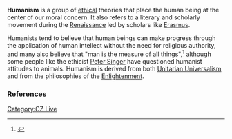 {{subpages}}
'''Humanism''' is a group of [[ethics|ethical]] theories that place the human being at the center of our moral concern. It also refers to a literary and scholarly movement during the [[Renaissance]] led by scholars like [[Erasmus]].

Humanists tend to believe that human beings can make progress through the application of human intellect without the need for religious authority, and many also believe that "man is the measure of all things",<ref>{{cite web |url=http://www.answers.com/topic/man-is-the-measure-of-all-things-1 |title=Man is the measure of all things |accessdate=2008-04-02 |format= |work=Proverbs. The Oxford Dictionary of Proverbs from Answers.com }}</ref> although some people like the ethicist [[Peter Singer]] have questioned humanist attitudes to animals. Humanism is derived from both [[Unitarian Universalism]] and from the philosophies of the [[Enlightenment]].

===References===
<references/>

[[Category:CZ Live]]